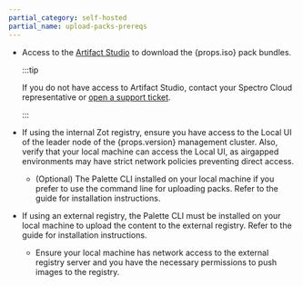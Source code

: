 ```yaml
---
partial_category: self-hosted
partial_name: upload-packs-prereqs
---
```


- Access to the [Artifact Studio](https://artifact-studio.spectrocloud.com/) to download the {props.iso} pack bundles.

  :::tip

  If you do not have access to Artifact Studio, contact your Spectro Cloud representative or [open a support ticket](https://support.spectrocloud.com/).

  :::

- If using the internal Zot registry, ensure you have access to the Local UI of the leader node of the {props.version} management cluster. Also, verify that your local machine can access the Local UI, as airgapped environments may have strict network policies preventing direct access.

  - (Optional) The Palette CLI installed on your local machine if you prefer to use the command line for uploading packs. Refer to the <VersionedLink text="Palette CLI" url="/automation/palette-cli"/> guide for installation instructions.

- If using an external registry, the Palette CLI must be installed on your local machine to upload the content to the external registry. Refer to the <VersionedLink text="Palette CLI" url="/automation/palette-cli"/> guide for installation instructions.

  - Ensure your local machine has network access to the external registry server and you have the necessary permissions to push images to the registry.